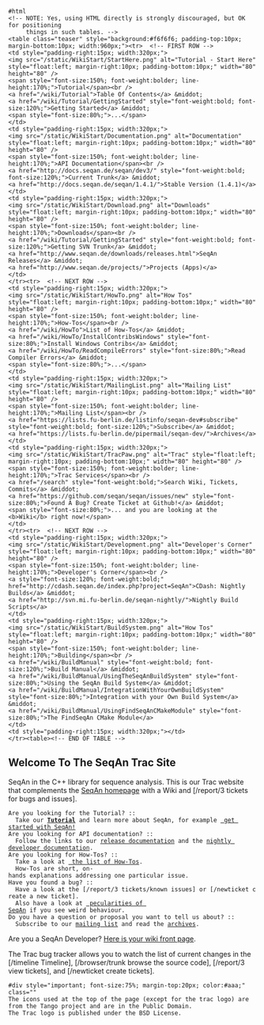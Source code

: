 
<pre>
#html
<!-- NOTE: Yes, using HTML directly is strongly discouraged, but OK for positioning
     things in such tables. -->
<table class="teaser" style="background:#f6f6f6; padding-top:10px; margin-bottom:10px; width:960px;"><tr>  <!-- FIRST ROW -->
<td style="padding-right:15px; width:320px;">
<img src="/static/WikiStart/StartHere.png" alt="Tutorial - Start Here" style="float:left; margin-right:10px; padding-bottom:10px;" width="80" height="80" />
<span style="font-size:150%; font-weight:bolder; line-height:170%;">Tutorial</span><br />
<a href="/wiki/Tutorial">Table Of Contents</a> &middot;
<a href="/wiki/Tutorial/GettingStarted" style="font-weight:bold; font-size:120%;">Getting Started</a> &middot;
<span style="font-size:80%;">...</span>
</td>
<td style="padding-right:15px; width:320px;">
<img src="/static/WikiStart/Documentation.png" alt="Documentation" style="float:left; margin-right:10px; padding-bottom:10px;" width="80" height="80" />
<span style="font-size:150%; font-weight:bolder; line-height:170%;">API Documentation</span><br />
<a href="http://docs.seqan.de/seqan/dev3/" style="font-weight:bold; font-size:120%;">Current Trunk</a> &middot;
<a href="http://docs.seqan.de/seqan/1.4.1/">Stable Version (1.4.1)</a>
</td>
<td style="padding-right:15px; width:320px;">
<img src="/static/WikiStart/Download.png" alt="Downloads" style="float:left; margin-right:10px; padding-bottom:10px;" width="80" height="80" />
<span style="font-size:150%; font-weight:bolder; line-height:170%;">Downloads</span><br />
<a href="/wiki/Tutorial/GettingStarted" style="font-weight:bold; font-size:120%;">Getting SVN Trunk</a> &middot;
<a href="http://www.seqan.de/downloads/releases.html">SeqAn Releases</a> &middot;
<a href="http://www.seqan.de/projects/">Projects (Apps)</a>
</td>
</tr><tr>  <!-- NEXT ROW -->
<td style="padding-right:15px; width:320px;">
<img src="/static/WikiStart/HowTo.png" alt="How Tos" style="float:left; margin-right:10px; padding-bottom:10px;" width="80" height="80" />
<span style="font-size:150%; font-weight:bolder; line-height:170%;">How-Tos</span><br />
<a href="/wiki/HowTo">List of How-Tos</a> &middot;
<a href="/wiki/HowTo/InstallContribsWindows" style="font-size:80%;">Install Windows Contribs</a> &middot;
<a href="/wiki/HowTo/ReadCompileErrors" style="font-size:80%;">Read Compiler Errors</a> &middot;
<span style="font-size:80%;">...</span>
</td>
<td style="padding-right:15px; width:320px;">
<img src="/static/WikiStart/MailingList.png" alt="Mailing List" style="float:left; margin-right:10px; padding-bottom:10px;" width="80" height="80" />
<span style="font-size:150%; font-weight:bolder; line-height:170%;">Mailing List</span><br />
<a href="https://lists.fu-berlin.de/listinfo/seqan-dev#subscribe" style="font-weight:bold; font-size:120%;">Subscribe</a> &middot;
<a href="https://lists.fu-berlin.de/pipermail/seqan-dev/">Archives</a>
</td>
<td style="padding-right:15px; width:320px;">
<img src="/static/WikiStart/TracPaw.png" alt="Trac" style="float:left; margin-right:10px; padding-bottom:10px;" width="80" height="80" />
<span style="font-size:150%; font-weight:bolder; line-height:170%;">Trac Services</span><br />
<a href="/search" style="font-weight:bold;">Search Wiki, Tickets, Commits</a> &middot;
<a href="https://github.com/seqan/seqan/issues/new" style="font-size:80%;">Found A Bug? Create Ticket at Github!</a> &middot;
<span style="font-size:80%;">... and you are looking at the <b>Wiki</b> right now!</span>
</td>
</tr><tr>  <!-- NEXT ROW -->
<td style="padding-right:15px; width:320px;">
<img src="/static/WikiStart/Development.png" alt="Developer's Corner" style="float:left; margin-right:10px; padding-bottom:10px;" width="80" height="80" />
<span style="font-size:150%; font-weight:bolder; line-height:170%;">Developer's Corner</span><br />
<a style="font-size:120%; font-weight:bold;" href="http://cdash.seqan.de/index.php?project=SeqAn">CDash: Nightly Builds</a> &middot;
<a href="http://svn.mi.fu-berlin.de/seqan-nightly/">Nightly Build Scripts</a>
</td>
<td style="padding-right:15px; width:320px;">
<img src="/static/WikiStart/BuildSystem.png" alt="How Tos" style="float:left; margin-right:10px; padding-bottom:10px;" width="80" height="80" />
<span style="font-size:150%; font-weight:bolder; line-height:170%;">Building</span><br />
<a href="/wiki/BuildManual" style="font-weight:bold; font-size:120%;">Build Manual</a> &middot;
<a href="/wiki/BuildManual/UsingTheSeqAnBuildSystem" style="font-size:80%;">Using the SeqAn Build System</a> &middot;
<a href="/wiki/BuildManual/IntegrationWithYourOwnBuildSystem" style="font-size:80%;">Integration with your Own Build System</a> &middot;
<a href="/wiki/BuildManual/UsingFindSeqAnCMakeModule" style="font-size:80%;">The FindSeqAn CMake Module</a>
</td>
<td style="padding-right:15px; width:320px;"></td>
</tr><table><!-- END OF TABLE -->
</pre>

== Welcome To The SeqAn Trac Site ==

SeqAn in the C++ library for sequence analysis.
This is our Trac website that complements the [http://www.seqan.de SeqAn homepage] with a Wiki and [/report/3 tickets for bugs and issues].

 Are you looking for the Tutorial? ::
   Take our '''[[Tutorial]]''' and learn more about SeqAn, for example [[Tutorial/GettingStarted| get started with SeqAn!]]
 Are you looking for API documentation? ::
   Follow the links to our [http://docs.seqan.de/seqan/1.3/ release documentation] and the [http://docs.seqan.de/seqan/dev/ nightly developer documentation].
 Are you looking for How-Tos? ::
   Take a look at [[HowTo| the list of How-Tos]].
   How-Tos are short, on-hands explanations addressing one particular issue.
 Have you found a bug? ::
   Have a look at the [/report/3 tickets/known issues] or [/newticket create a new ticket].
   Also have a look at [[SeqanPecularities| pecularities of SeqAn]] if you see weird behaviour.
 Do you have a question or proposal you want to tell us about? ::
   Subscribe to our [https://lists.fu-berlin.de/listinfo/seqan-dev#subscribe mailing list] and read the [https://lists.fu-berlin.de/pipermail/seqan-dev/ archives].

Are you a SeqAn Developer? [[WikiStartDev| Here is your wiki front page]].

The Trac bug tracker allows you to watch the list of current changes in the [/timeline Timeline], [/browser/trunk browse the source code], [/report/3 view tickets], and [/newticket create tickets].

<pre>
#div style="important; font-size:75%; margin-top:20px; color:#aaa;" class=""
The icons used at the top of the page (except for the trac logo) are from the Tango project and are in the Public Domain.
The Trac logo is published under the BSD License.
</pre>



{{TracNotice|{{PAGENAME}}}}